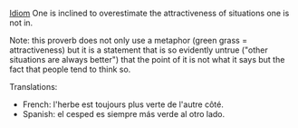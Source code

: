 [[Idiom]]
One is inclined to overestimate the attractiveness of situations one is not in.

Note: this proverb does not only use a metaphor (green grass = attractiveness) but it is a statement that is so evidently untrue ("other situations are always better") that the point of it is not what it says but the fact that people tend to think so.

Translations:
*French: l'herbe est toujours plus verte de l'autre côté.
*Spanish: el cesped es siempre más verde al otro lado.